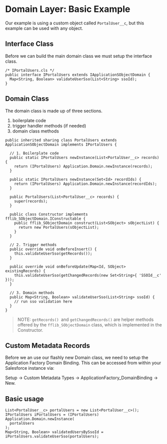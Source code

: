 # Domain Layer: Basic Example

Our example is using a custom object called `PortalUser__c`, but this example can be used with any object.


## Interface Class 

Before we can build the main domain class we must setup the interface class.

```apex
/* IPortalUsers.cls */
public interface IPortalUsers extends IApplicationSObjectDomain {
  Map<String, Boolean> validateUserSso(List<String> ssoId);
}
```

## Domain Class

The domain class is made up of three sections.

1. boilerplate code
2. trigger handler methods (if needed)
3. domain class methods

```apex
public inherited sharing class PortalUsers extends ApplicationSObjectDomain implements IPortalUsers {

  // 1. Boilerplate code
  public static IPortalUsers newInstance(List<PortalUser__c> records) {
    return (IPortalUsers) Application.Domain.newInstance(records);
  }

  public static IPortalUsers newInstance(Set<Id> recordIds) {
    return (IPortalUsers) Application.Domain.newInstance(recordIds);
  }

  public PortalUsers(List<PortalUser__c> records) {
    super(records);
  }

  public class Constructor implements fflib_SObjectDomain.IConstructable {
    public fflib_SObjectDomain construct(List<SObject> sObjectList) {
      return new PortalUsers(sObjectList);
    }
  }

  // 2. Trigger methods
  public override void onBeforeInsert() {
    this.validateUserSso(getRecords());
  }

  public override void onBeforeUpdate(Map<Id, SObject> existingRecords) {
    this.validateUserSso(getChangedRecords(new Set<String>{ 'SSOId__c' }));
  }

  // 3. Domain methods
  public Map<String, Boolean> validateUserSso(List<String> ssoId) {
    // run sso validation here
  }
}
```

> NOTE: `getRecords() `and `getChangedRecords()` are helper methods offered by the `fflib_SObjectDomain` class, which is implemented in the Constructor.

## Custom Metadata Records

Before we an use our flashly new Domain class, we need to setup the Application Factory Domain Binding. This can be accessed from within your Salesforce instance via:

Setup → Custom Metadata Types → ApplicationFactory_DomainBinding → New.

## Basic usage

```apex
List<PortalUser__c> portalUsers = new List<PortalUser__c>();
IPortalUsers iPortalUsers = (IPortalUsers) Application.Domain.newInstance(
  portalUsers
);
Map<String, Boolean> validatedUsersBySsoId = iPortalUsers.validateUserSso(portalUsers);
```